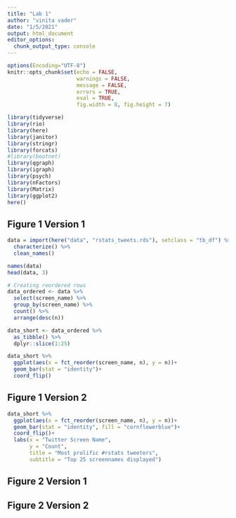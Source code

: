 ```yaml
---
title: "Lab 1"
author: "vinita vader"
date: "1/5/2021"
output: html_document
editor_options: 
  chunk_output_type: console
---
```

```r
options(Encoding="UTF-8")
knitr::opts_chunk$set(echo = FALSE,
                      warnings = FALSE,
                      message = FALSE,
                      errors = TRUE,
                      eval = TRUE,
                      fig.width = 8, fig.height = 7)

library(tidyverse)
library(rio)
library(here)
library(janitor)
library(stringr)
library(forcats)
#library(bootnet)
library(qgraph)
library(igraph)
library(psych)
library(nFactors)
library(Matrix)
library(ggplot2)
here()


```

## Figure 1 Version 1

```r
data = import(here("data", "rstats_tweets.rds"), setclass = "tb_df") %>% 
  characterize() %>% 
  clean_names()

names(data)
head(data, 3)

```

```r
# Creating reordered rows
data_ordered <- data %>% 
  select(screen_name) %>%
  group_by(screen_name) %>% 
  count() %>% 
  arrange(desc(n)) 

data_short <- data_ordered %>% 
  as_tibble() %>% 
  dplyr::slice(1:25)

data_short %>% 
  ggplot(aes(x = fct_reorder(screen_name, n), y = n))+
  geom_bar(stat = "identity")+
  coord_flip()


```

## Figure 1 Version 2

```r

data_short %>% 
  ggplot(aes(x = fct_reorder(screen_name, n), y = n))+
  geom_bar(stat = "identity", fill = "cornflowerblue")+
  coord_flip()+
  labs(x = "Twitter Screen Name",
       y = "Count",
       title = "Most prolific #rstats tweeters",
       subtitle = "Top 25 screennames displayed")
```


## Figure 2 Version 1

## Figure 2 Version 2

